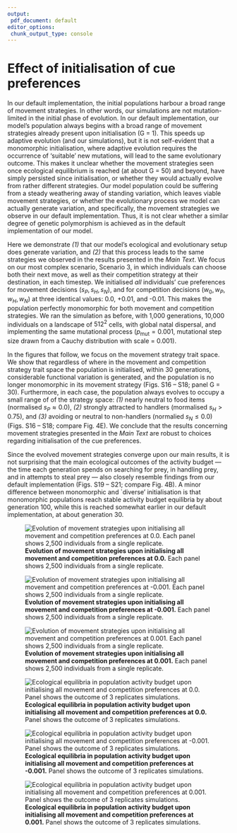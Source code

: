 ```yaml
---
output:
 pdf_document: default
editor_options:
 chunk_output_type: console
---
```


# Effect of initialisation of cue preferences

In our default implementation, the initial populations harbour a broad range of movement strategies. In other words, our simulations are not mutation-limited in the initial phase of evolution. 
In our default implementation, our model's population always begins with a broad range of movement strategies already present upon initialisation (G = 1).
This speeds up adaptive evolution (and our simulations), but it is not self-evident that a monomorphic initialisation, where adaptive evolution requires the occurrence of 'suitable' new mutations, will lead to the same evolutionary outcome.
This makes it unclear whether the movement strategies seen once ecological equilibrium is reached (at about G = 50) and beyond, have simply persisted since initialisation, or whether they would actually evolve from rather different strategies.
Our model population could be suffering from a steady weathering away of standing variation, which leaves viable movement strategies, or whether the evolutionary process we model can actually generate variation, and specifically, the movement strategies we observe in our default implementation.
Thus, it is not clear whether a similar degree of genetic polymorphism is achieved as in the default implementation of our model.

Here we demonstrate _(1)_ that our model's ecological and evolutionary setup does generate variation, and _(2)_ that this process leads to the same strategies we observed in the results presented in the _Main Text_.
We focus on our most complex scenario, Scenario 3, in which individuals can choose both their next move, as well as their competition strategy at their destination, in each timestep.
We initialised _all_ individuals' cue preferences for movement decisions ($s_P, s_H, s_N$), and for competition decisions ($w_0, w_P, w_H, w_N$) at three identical values: 0.0, +0.01, and -0.01.
This makes the population perfectly monomorphic for both movement and competition strategies.
We ran the simulation as before, with 1,000 generations, 10,000 individuals on a landscape of $512^2$ cells, with global natal dispersal, and implementing the same mutational process ($p_\text{mut} = 0.001$, mutational step size drawn from a Cauchy distribution with scale = 0.001).

In the figures that follow, we focus on the movement strategy trait space. 
We show that regardless of where in the movement and competition strategy trait space the population is initialised, within 30 generations, considerable functional variation is generated, and the population is no longer monomorphic in its movement strategy (Figs. S16 -- S18; panel G = 30).
Furthermore, in each case, the population always evolves to occupy a small range of of the strategy space: _(1)_ nearly neutral to food items (normalised $s_P \approx 0.0$), _(2)_ strongly attracted to handlers (mormalised $s_H > 0.75$), and _(3)_ avoiding or neutral to non-handlers (normalied $s_N \leq 0.0$) (Figs. S16 -- S18; compare Fig. 4E).
We conclude that the results concerning movement strategies presented in the _Main Text_ are robust to choices regarding initialisation of the cue preferences.

Since the evolved movement strategies converge upon our main results, it is not surprising that the main ecological outcomes of the activity budget --- the time each generation spends on searching for prey, in handling prey, and in attempts to steal prey --- also closely resemble findings from our default implementation (Figs. S19 -- S21; compare Fig. 4B).
A minor difference between monomorphic and `diverse' initialisation is that monomorphic populations reach stable activity budget equilibria by about generation 100, while this is reached somewhat earlier in our default implementation, at about generation 30.

![**Evolution of movement strategies upon initialising all movement and competition preferences at 0.0.** Each panel shows 2,500 individuals from a single replicate.](figures/fig_rel_pref_sc_03_init_zero.png)

![**Evolution of movement strategies upon initialising all movement and competition preferences at -0.001.** Each panel shows 2,500 individuals from a single replicate.](figures/fig_rel_pref_sc_03_init_neg.png)

![**Evolution of movement strategies upon initialising all movement and competition preferences at 0.001.** Each panel shows 2,500 individuals from a single replicate.](figures/fig_rel_pref_sc_03_init_pos.png)

![**Ecological equilibria in population activity budget upon initialising all movement and competition preferences at 0.0.** Panel shows the outcome of 3 replicates simulations.](figures/fig_activity_sc_03_init_zero.png)

![**Ecological equilibria in population activity budget upon initialising all movement and competition preferences at -0.001.** Panel shows the outcome of 3 replicates simulations.](figures/fig_activity_sc_03_init_neg.png)

![**Ecological equilibria in population activity budget upon initialising all movement and competition preferences at 0.001.** Panel shows the outcome of 3 replicates simulations.](figures/fig_activity_sc_03_init_pos.png)
